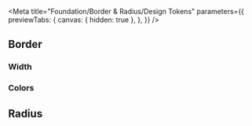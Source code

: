 
<Meta
  title="Foundation/Border & Radius/Design Tokens"
  parameters={{
    previewTabs: {
      canvas: { hidden: true },
    },
  }}
/>

<Banner label="Design Tokens" section="Foundation / Border & Radius" color="green" />

## Border

### Width

<TokensBorder />

### Colors

<TokensBorderColors />

## Radius

<TokensBorderRadius />
